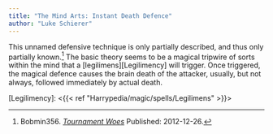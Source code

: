 ```yaml
---
title: "The Mind Arts: Instant Death Defence"
author: "Luke Schierer"
---
```


This unnamed defensive technique is only partially described, and thus only
partially known.[^211026-1]  The basic theory seems to be a magical tripwire of
sorts within the mind that a [legilimens][Legilimency] will trigger.  Once
triggered, the magical defence causes the brain death of the attacker, usually,
but not always, followed immediately by actual death. 

[Legilimency]: <{{< ref "Harrypedia/magic/spells/Legilimens" >}}>

[^211026-1]: Bobmin356.
    _[Tournament Woes](https://www.fanfiction.net/s/8837107)_
    Published: 2012-12-26.


